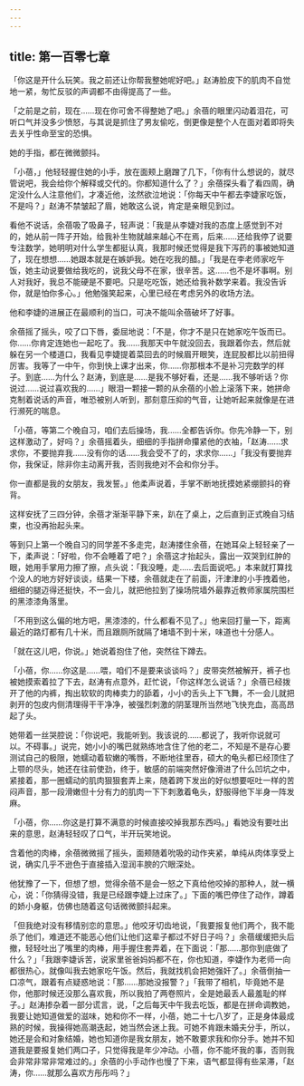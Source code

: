 ```yaml
---
---
---
```

title: 第一百零七章
---




「你这是开什么玩笑。我之前还让你帮我整她呢好吧。」赵涛脸皮下的肌肉不自觉地一紧，匆忙反驳的声调都不由得提高了一些。

「之前是之前，现在……现在你可舍不得整她了吧。」余蓓的眼里闪动着泪花，可听口气并没多少愤怒，与其说是抓住了男友偷吃，倒更像是整个人在面对着即将失去关乎性命至宝的恐惧。

她的手指，都在微微颤抖。

「小蓓，」他轻轻握住她的小手，放在面颊上磨蹭了几下，「你有什么想说的，就尽管说吧，我会给你个解释或交代的。你都知道什么了？」余蓓探头看了看四周，确定没什么人注意他们，才凑近他，泫然欲泣地说：「你每天中午都去李婕家吃饭，不是吗？」赵涛不禁皱起了眉，她敢这么说，肯定是亲眼见到过。

看他不说话，余蓓吸了吸鼻子，轻声说：「我是从李婕对我的态度上感觉到不对的，她从前一阵子开始，给我补生物就越来越心不在焉，后来……还给我停了说要专注数学，她明明对什么学生都挺认真，我那时候还觉得是我下泻药的事被她知道了，现在想想……她跟本就是在嫉妒我。她在吃我的醋。」「我是在李老师家吃午饭，她主动说要做给我吃的，说我父母不在家，很辛苦。这……也不是坏事啊。别人对我好，我总不能硬是不要吧。只是吃吃饭，她还给我补数学来着。我没告诉你，就是怕你多心。」他勉强笑起来，心里已经在考虑另外的收场方法。

他和李婕的进展正在最顺利的当口，可决不能叫余蓓破坏了好事。

余蓓摇了摇头，咬了口下唇，委屈地说：「不是，你才不是只在她家吃午饭而已。你……你肯定连她也一起吃了。我……我那天中午就没回去，我跟着你去，然后就躲在另一个楼道口，我看见李婕提着菜回去的时候眉开眼笑，连屁股都比以前扭得厉害。我等了一中午，你到快上课才出来，你……你那根本不是补习完数学的样子。到底……为什么？赵涛，到底是……是我不够好看，还是……我不够听话？你说过……说过喜欢我的……」眼泪一颗接一颗的从余蓓的小脸上滚落下来，她拼命克制着说话的声音，唯恐被别人听到，那刻意压抑的气音，让她听起来就像是在进行濒死的喘息。

「小蓓，等第二个晚自习，咱们去后操场，我……全都告诉你。你先冷静一下，别这样激动了，好吗？」余蓓摇着头，细细的手指拼命攥紧他的衣袖，「赵涛……求求你，不要抛弃我……没有你的话……我会受不了的，求求你……」「我没有要抛弃你，我保证，除非你主动离开我，否则我绝对不会和你分手。

你一直都是我的女朋友，我发誓。」他柔声说着，手掌不断地抚摸她紧绷颤抖的脊背。

这样安抚了三四分钟，余蓓才渐渐平静下来，趴在了桌上，之后直到正式晚自习结束，也没再抬起头来。

等到只上第一个晚自习的同学差不多走完，赵涛搂住余蓓，在她耳朵上轻轻亲了一下，柔声说：「好啦，你不会睡着了吧？」余蓓这才抬起头，露出一双哭到红肿的眼，她用手掌用力擦了擦，点头说：「我没睡，走……去后面说吧。」本来就打算找个没人的地方好好谈谈，结果一下楼，余蓓就走在了前面，汗津津的小手拽着他，细细的腿迈得还挺快，不一会儿，就把他拉到了操场院墙外最靠近教师家属院围栏的黑漆漆角落里。

「不用到这么偏的地方吧，黑漆漆的，什么都看不见了。」他来回打量一下，距离最近的路灯都有几十米，而且跟厕所就隔了堵墙不到十米，味道也十分感人。

「就在这儿吧，你说。」她说着抱住了他，突然往下蹲去。

「小蓓，你……你这是……喂，咱们不是要来谈谈吗？」皮带突然被解开，裤子也被她摸索着拉了下去，赵涛有点意外，赶忙说，「你这样怎么说话？」余蓓已经拨开了他的内裤，掏出软软的肉棒卖力的舔着，小小的舌头上下飞舞，不一会儿就把剥开的包皮内侧清理得干干净净，被强烈刺激的阴茎理所当然地飞快充血，高高昂起了头。

她带着一丝哭腔说：「你说吧，我能听到。我该说的……都说了，我听你说就可以。不碍事。」说完，她小小的嘴巴就熟练地含住了他的老二，不知是不是存心要测试自己的极限，她蠕动着软嫩的嘴唇，不断地往里吞，硕大的龟头都已经顶住了上颚的尽头，她还在往前使劲，终于，敏感的前端突然好像滑进了什么凹坑之中，紧接着，那一圈蠕动的肌肉狠狠套弄上来，随着跨下发出的好似想要呕吐一样的苦闷声音，那一段滑嫩但十分有力的肌肉一下下刺激着龟头，舒服得他下半身一阵发麻。

「小蓓，你……你这是打算不满意的时候直接咬掉我那东西吗。」看她没有要吐出来的意思，赵涛轻轻叹了口气，半开玩笑地说。

含着他的肉棒，余蓓微微摇了摇头，面颊随着吮吸的动作夹紧，单纯从肉体享受上说，确实几乎不逊色于直接插入湿润丰腴的穴眼深处。

他犹豫了一下，但想了想，觉得余蓓不是会一怒之下真给他咬掉的那种人，就一横心，说：「你猜得没错，我是已经跟李婕上过床了。」下面的嘴巴停住了动作，蹲着的娇小身躯，仿佛也随着这句话微微颤抖起来。

「但我绝对没有移情别恋的意思。」他咬牙切齿地说，「我要报复他们两个，我不能杀了他们，难道还不能恶心他们让他们这辈子都过不好日子吗？」余蓓缓缓把头后撤，轻轻吐出了嘴里的肉棒，用手握住套弄着，在下面说：「那……那你到底做了什么？」「我跟李婕诉苦，说家里爸爸妈妈都不在，你也知道，李婕作为老师一向都很热心，就像叫我去她家吃午饭。然后，我就找机会把她强奸了。」余蓓倒抽一口凉气，跟着有点疑惑地说：「那……那她没报警？」「我带了相机，毕竟她不是你，他那时候还没那么喜欢我，所以我拍了两卷照片，全是她最丢人最羞耻的样子。」赵涛掺杂着一部分谎言，说，「之后每天中午我去吃饭，都是在拼命调教她，我要让她知道做爱的滋味，她和你不一样，小蓓，她二十七八岁了，正是身体最成熟的时候，我操得她高潮迭起，她当然会迷上我。可她不肯跟未婚夫分手，所以，她还是会和对象结婚，她也知道你是我女朋友，她不敢要求我和你分手。她并不知道我是要报复她们两口子，只觉得我是年少冲动。小蓓，你不能坏我的事，否则我会非常非常非常难过的。」余蓓的小手动作也慢了下来，语气都显得有些呆滞，「赵涛，你……就那么喜欢方彤彤吗？」